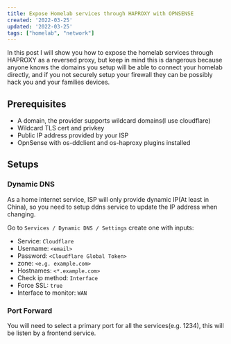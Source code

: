 ```yaml
---
title: Expose Homelab services through HAPROXY with OPNSENSE
created: '2022-03-25'
updated: '2022-03-25'
tags: ["homelab", "network"]
---
```


In this post I will show you how to expose the homelab services through HAPROXY as a reversed proxy, but keep in mind this is dangerous because anyone knows the domains you setup will be able to connect your homelab directly, and if you not securely setup your firewall they can be possibly hack you and your families devices.

## Prerequisites

- A domain, the provider supports wildcard domains(I use cloudflare)
- Wildcard TLS cert and privkey
- Public IP address provided by your ISP
- OpnSense with os-ddclient and os-haproxy plugins installed

## Setups

### Dynamic DNS

As a home internet service, ISP will only provide dynamic IP(At least in China), so you need to setup ddns service to update the IP address when changing.

Go to `Services / Dynamic DNS / Settings` create one with inputs:

- Service: `Cloudflare`
- Username: `<email>`
- Password: `<Cloudflare Global Token>`
- zone: `<e.g. example.com>`
- Hostnames: `<*.example.com>`
- Check ip method: `Interface`
- Force SSL: `true`
- Interface to monitor: `WAN`

### Port Forward

You will need to select a primary port for all the services(e.g. 1234), this will be listen by a frontend service.
